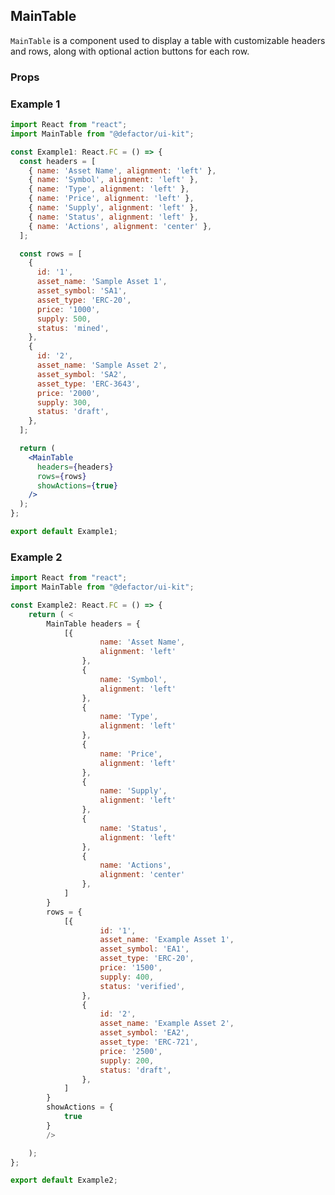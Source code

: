 
<Meta title="V3/MainTable/Documentation" component={MainTable} />

## MainTable

`MainTable` is a component used to display a table with customizable headers and rows, along with optional action buttons for each row.

### Props

<Props of={MainTable} />

### Example 1

```jsx
import React from "react";
import MainTable from "@defactor/ui-kit";

const Example1: React.FC = () => {
  const headers = [
    { name: 'Asset Name', alignment: 'left' },
    { name: 'Symbol', alignment: 'left' },
    { name: 'Type', alignment: 'left' },
    { name: 'Price', alignment: 'left' },
    { name: 'Supply', alignment: 'left' },
    { name: 'Status', alignment: 'left' },
    { name: 'Actions', alignment: 'center' },
  ];

  const rows = [
    {
      id: '1',
      asset_name: 'Sample Asset 1',
      asset_symbol: 'SA1',
      asset_type: 'ERC-20',
      price: '1000',
      supply: 500,
      status: 'mined',
    },
    {
      id: '2',
      asset_name: 'Sample Asset 2',
      asset_symbol: 'SA2',
      asset_type: 'ERC-3643',
      price: '2000',
      supply: 300,
      status: 'draft',
    },
  ];

  return (
    <MainTable
      headers={headers}
      rows={rows}
      showActions={true}
    />
  );
};

export default Example1;
```

### Example 2

```jsx
import React from "react";
import MainTable from "@defactor/ui-kit";

const Example2: React.FC = () => {
	return ( <
		MainTable headers = {
			[{
					name: 'Asset Name',
					alignment: 'left'
				},
				{
					name: 'Symbol',
					alignment: 'left'
				},
				{
					name: 'Type',
					alignment: 'left'
				},
				{
					name: 'Price',
					alignment: 'left'
				},
				{
					name: 'Supply',
					alignment: 'left'
				},
				{
					name: 'Status',
					alignment: 'left'
				},
				{
					name: 'Actions',
					alignment: 'center'
				},
			]
		}
		rows = {
			[{
					id: '1',
					asset_name: 'Example Asset 1',
					asset_symbol: 'EA1',
					asset_type: 'ERC-20',
					price: '1500',
					supply: 400,
					status: 'verified',
				},
				{
					id: '2',
					asset_name: 'Example Asset 2',
					asset_symbol: 'EA2',
					asset_type: 'ERC-721',
					price: '2500',
					supply: 200,
					status: 'draft',
				},
			]
		}
		showActions = {
			true
		}
		/>

	);
};

export default Example2;
```